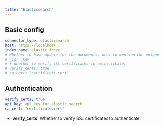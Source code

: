 ```yaml
---
title: "Elasticsearch"
---
```


## Basic config

```yaml
connector_type: elasticsearch
host: https://localhost
index_name: elastic_index
# Whether to have update for the documents, need to mention the unique key field in the document as _id
# _id: _key
# # Whether to verify SSL certificates to authenticate.
# verify_certs: true
# ca_cert: "certificate.cert"
```

## Authentication

```yaml
verify_certs: true
api_key: api_key_for_elastic_search
ca_cert: "certificate.cert"
```

- **verify_certs**: Whether to verify SSL certificates to authenticate.
